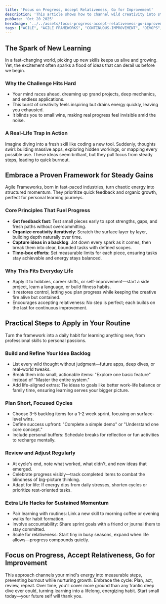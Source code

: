 ```yaml
---
title: 'Focus on Progress, Accept Relativeness, Go for Improvement'
description: 'This article shows how to channel wild creativity into steady progress using a simple, proven framework. No overwhelm—just clear steps, smart boundaries, and fast feedback.'
pubDate: 'Oct 20 2025'
heroImage: '../../assets/focus-progress-accept-relativeness-go-improvement.png'
tags: ["AGILE", "AGILE FRAMEWORKS", "CONTINUOUS-IMPROVEMENT", "DEVOPS", "FEEDBACK", "ITERATIVE", "ORGANIC GROWTH", "PERSONAL GROWTH", "PERSONAL-DEVELOPMENT", "PRODUCTIVITY", "SCRUM", "SOFTWARE DEVELOPMENT"]
---
```

## The Spark of New Learning
In a fast-changing world, picking up new skills keeps us alive and growing. Yet, the excitement often sparks a flood of ideas that can derail us before we begin.

### Why the Challenge Hits Hard
- Your mind races ahead, dreaming up grand projects, deep mechanics, and endless applications.
- This burst of creativity feels inspiring but drains energy quickly, leaving you exhausted.
- It blinds you to small wins, making real progress feel invisible amid the noise.

### A Real-Life Trap in Action
Imagine diving into a fresh skill like coding a new tool. Suddenly, thoughts swirl: building massive apps, exploring hidden workings, or mapping every possible use. These ideas seem brilliant, but they pull focus from steady steps, leading to quick burnout.

## Embrace a Proven Framework for Steady Gains
Agile Frameworks, born in fast-paced industries, turn chaotic energy into structured momentum. They prioritize quick feedback and organic growth, perfect for personal learning journeys.

### Core Principles That Fuel Progress
- **Get feedback fast**: Test small pieces early to spot strengths, gaps, and fresh paths without overcommitting.
- **Organize creativity iteratively**: Scratch the surface layer by layer, building depth naturally over time.
- **Capture ideas in a backlog**: Jot down every spark as it comes, then break them into clear, bounded tasks with defined scopes.
- **Time-box efforts**: Set measurable limits for each piece, ensuring tasks stay achievable and energy stays balanced.

### Why This Fits Everyday Life
- Apply it to hobbies, career shifts, or self-improvement—start a side project, learn a language, or build fitness habits.
- It restores control, letting you plan progress while keeping the creative fire alive but contained.
- Encourages accepting relativeness: No step is perfect; each builds on the last for continuous improvement.

## Practical Steps to Apply in Your Routine
Turn the framework into a daily habit for learning anything new, from professional skills to personal passions.

### Build and Refine Your Idea Backlog
- List every wild thought without judgment—future apps, deep dives, or real-world tweaks.
- Break them into small, actionable items: "Explore one basic feature" instead of "Master the entire system."
- Add life-aligned extras: Tie ideas to goals like better work-life balance or family time, ensuring learning serves your bigger picture.

### Plan Short, Focused Cycles
- Choose 3-5 backlog items for a 1-2 week sprint, focusing on surface-level wins.
- Define success upfront: "Complete a simple demo" or "Understand one core concept."
- Include personal buffers: Schedule breaks for reflection or fun activities to recharge mentally.

### Review and Adjust Regularly
- At cycle's end, note what worked, what didn't, and new ideas that emerged.
- Celebrate progress visibly—track completed items to combat the blindness of big-picture thinking.
- Adapt for life: If energy dips from daily stresses, shorten cycles or prioritize rest-oriented tasks.

### Extra Life Hacks for Sustained Momentum
- Pair learning with routines: Link a new skill to morning coffee or evening walks for habit formation.
- Involve accountability: Share sprint goals with a friend or journal them to stay committed.
- Scale for relativeness: Start tiny in busy seasons, expand when life allows—progress compounds quietly.

## Focus on Progress, Accept Relativeness, Go for Improvement
This approach channels your mind's energy into measurable steps, preventing burnout while nurturing growth. Embrace the cycle: Plan, act, review, repeat. Over time, you'll cover more ground than any frantic deep dive ever could, turning learning into a lifelong, energizing habit. Start small today—your future self will thank you.